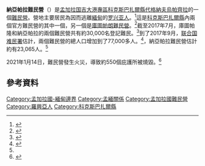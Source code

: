 {{Infobox settlement
| name                    = 納亞帕拉難民營
| native_name             = নয়াপাড়া শরণার্থী শিবির
| native_name_lang        = bn
| settlement_type         =
| image_skyline           =
| image_alt               =
| image_caption           =
| image_size              =
| pushpin_map             = Bangladesh
| pushpin_label_position  = right
| pushpin_map_caption     = 難民營在孟加拉國的位置
| etymology               =
| nickname                =
| coordinates             = {{Coord|20.955979|N|92.251312|E|display=it}}
| subdivision_type        = 國家
| subdivision_name        = {{flag|Bangladesh}}
| subdivision_type1       = 專區
| subdivision_name1       = [[吉大港專區|吉大港專區]]
| subdivision_type2       = 縣
| subdivision_name2       = [[科克斯巴扎爾縣|科克斯巴扎爾縣]]
| subdivision_type3       = [[乌帕齐拉|乌帕齐拉]]
| subdivision_name3       = [[代格納夫烏帕齊拉|代格納夫]]
| population_as_of        = 2018年1月25日
| population_footnotes    = <ref name="BBCJan25">{{cite news|title=How Suu Kyi sees the Rohingya crisis|url=https://www.bbc.com/news/world-asia-42824778|accessdate=2018-01-26|work=BBC News|date=2018-01-25|language=en-GB|archive-date=2021-02-03|archive-url=https://web.archive.org/web/20210203173129/https://www.bbc.com/news/world-asia-42824778|dead-url=no}}</ref>
| population_total        = 23,065
| population_density_km2  = auto
| population_note         =
| website                 =
}}

'''納亞帕拉難民營'''（{{lang-bn|নয়াপাড়া শরণার্থী শিবির}}）是[[孟加拉国|孟加拉国]][[吉大港專區|吉大港專區]][[科克斯巴扎爾縣|科克斯巴扎爾縣]][[代格納夫烏帕齊拉|代格納夫烏帕齊拉]]的一個[[難民營|難民營]]。營地主要居民為因{{link-en|緬甸對穆斯林的迫害|Persecution of Muslims in Myanmar|宗教迫害}}而逃離[[緬甸|緬甸]]的[[罗兴亚人|罗兴亚人]]。<ref>{{cite web|title=The young and the hopeless in Bangladesh's camps|url=http://www.unhcr.org/news/latest/2013/1/50ffe3c29/young-hopeless-bangladeshs-camps.html|website=UNHCR|publisher=United Nations High Commissioner for Refugees|accessdate=2017-09-02|language=en|archive-date=2020-12-20|archive-url=https://web.archive.org/web/20201220082044/https://www.unhcr.org/news/latest/2013/1/50ffe3c29/young-hopeless-bangladeshs-camps.html|dead-url=no}}</ref>這是[[科克斯巴扎爾縣|科克斯巴扎爾縣]]內兩個官方難民營的其中一個，另一個是[[庫圖帕朗難民營|庫圖帕朗難民營]]。<ref>{{cite web|title=Stories from the Rohingya Camps in Bangladesh|url=http://markjisaacs.com/displaced-people-of-asia/stories-rohingya-camps-bangladesh/|accessdate=2017-07-14|date=2016-09-05|language=en|archive-date=2018-07-29|archive-url=https://web.archive.org/web/20180729203620/https://markjisaacs.com/displaced-people-of-asia/stories-rohingya-camps-bangladesh/|dead-url=no}}</ref>截至2017年7月，庫圖帕隆和納亞帕拉的兩個難民營共有約30,000名登記難民。<ref>{{cite web|title=Two camps of thought on helping Rohingya in Bangladesh|url=http://www.unhcr.org/news/latest/2013/1/5106a7609/camps-thought-helping-rohingya-bangladesh.html|website=UNHCR|publisher=United Nations High Commissioner for Refugees|accessdate=2017-07-14|language=en|archive-date=2020-09-26|archive-url=https://web.archive.org/web/20200926205439/https://www.unhcr.org/news/latest/2013/1/5106a7609/camps-thought-helping-rohingya-bangladesh.html|dead-url=no}}</ref>到了2017年9月，[[联合国难民署|联合国难民署]]估計，兩個難民營的總人口增加到了77,000多人。<ref>{{cite news|last1=Judah|first1=Jacob|title=Rohingya influx strains camp resources in Bangladesh|url=http://www.unhcr.org/news/latest/2017/9/59ba9b7b4/rohingya-influx-strains-camp-resources-bangladesh.html|website=UNHCR|publisher=United Nations High Commissioner for Refugees|date=2017-09-15|accessdate=2017-10-04|language=en|archive-date=2020-12-20|archive-url=https://web.archive.org/web/20201220082047/https://www.unhcr.org/news/latest/2017/9/59ba9b7b4/rohingya-influx-strains-camp-resources-bangladesh.html|dead-url=no}}</ref>{{As of|2018|1|14}}，納亞帕拉難民營估計約有23,065人。<ref name="BBCJan25" />

2021年1月14日，難民營發生火災，導致約550個庇護所被燒毀。<ref>{{cite news |url=https://www.reuters.com/article/us-bangladesh-rohingya/fire-destroys-homes-of-thousands-in-rohingya-refugee-camps-unhcr-idUSKBN29J1AL |publisher=[[路透社|Reuters]] |title=Fire destroys homes of thousands in Rohingya refugee camps - UNHCR |date=2021-01-14 |first=Poppy Elena |last=McPherson |first2=Ruma |last2=Paul |editor-first=Simon |editor-last=Cameron-Moore |language=en |accessdate=2021-03-25 |archive-date=2021-01-15 |archive-url=https://web.archive.org/web/20210115185556/https://www.reuters.com/article/us-bangladesh-rohingya/fire-destroys-homes-of-thousands-in-rohingya-refugee-camps-unhcr-idUSKBN29J1AL |dead-url=no }}</ref>

==參考資料==
{{reflist}}

[[Category:孟加拉國-緬甸邊界|Category:孟加拉國-緬甸邊界]]
[[Category:孟緬關係|Category:孟緬關係]]
[[Category:孟加拉國難民營|Category:孟加拉國難民營]]
[[Category:羅興亞人|Category:羅興亞人]]
[[Category:科克斯巴扎爾縣|Category:科克斯巴扎爾縣]]